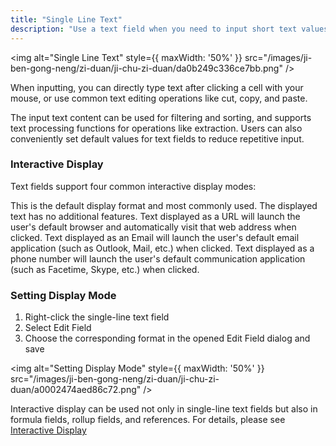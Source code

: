 ```yaml
---
title: "Single Line Text"
description: "Use a text field when you need to input short text values in a table."
---
```


<img alt="Single Line Text" style={{ maxWidth: '50%' }} src="/images/ji-ben-gong-neng/zi-duan/ji-chu-zi-duan/da0b249c336ce7bb.png" />

When inputting, you can directly type text after clicking a cell with your mouse, or use common text editing operations like cut, copy, and paste.

The input text content can be used for filtering and sorting, and supports text processing functions for operations like extraction. Users can also conveniently set default values for text fields to reduce repetitive input.

### Interactive Display

Text fields support four common interactive display modes:

<AccordionGroup>
  <Accordion title="Default">
    This is the default display format and most commonly used. The displayed text has no additional features.
  </Accordion>

  <Accordion title="URL">
    Text displayed as a URL will launch the user's default browser and automatically visit that web address when clicked.
  </Accordion>

  <Accordion title="Email">
    Text displayed as an Email will launch the user's default email application (such as Outlook, Mail, etc.) when clicked.
  </Accordion>

  <Accordion title="Phone">
    Text displayed as a phone number will launch the user's default communication application (such as Facetime, Skype, etc.) when clicked.
  </Accordion>
</AccordionGroup>

### Setting Display Mode

1. Right-click the single-line text field
2. Select Edit Field
3. Choose the corresponding format in the opened Edit Field dialog and save

<img alt="Setting Display Mode" style={{ maxWidth: '50%' }} src="/images/ji-ben-gong-neng/zi-duan/ji-chu-zi-duan/a0002474aed86c72.png" />

Interactive display can be used not only in single-line text fields but also in formula fields, rollup fields, and references. For details, please see [Interactive Display](/en/basic/field/common/show-as)

